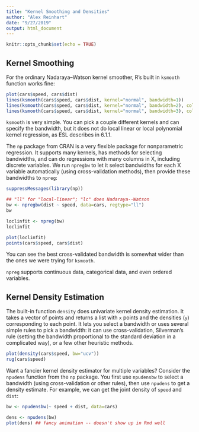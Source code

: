 ```yaml
---
title: "Kernel Smoothing and Densities"
author: "Alex Reinhart"
date: "9/27/2019"
output: html_document
---
```


```r
knitr::opts_chunk$set(echo = TRUE)
```

## Kernel Smoothing

For the ordinary Nadaraya--Watson kernel smoother, R's built in `ksmooth` function works fine:

```r
plot(cars$speed, cars$dist)
lines(ksmooth(cars$speed, cars$dist, kernel="normal", bandwidth=1))
lines(ksmooth(cars$speed, cars$dist, kernel="normal", bandwidth=2), col=2)
lines(ksmooth(cars$speed, cars$dist, kernel="normal", bandwidth=3), col=3)
```

`ksmooth` is very simple. You can pick a couple different kernels and can specify the bandwidth, but it does not do local linear or local polynomial kernel regression, as ESL describes in 6.1.1.

The `np` package from CRAN is a very flexible package for nonparametric regression. It supports many kernels, has methods for selecting bandwidths, and can do regressions with many columns in X, including discrete variables. We run `npregbw` to let it select bandwidths for each X variable automatically (using cross-validation methods), then provide these bandwidths to `npreg`:

```r
suppressMessages(library(np))

## "ll" for "local-linear"; "lc" does Nadaraya--Watson
bw <- npregbw(dist ~ speed, data=cars, regtype="ll")
bw

loclinfit <- npreg(bw)
loclinfit

plot(loclinfit)
points(cars$speed, cars$dist)
```

You can see the best cross-validated bandwidth is somewhat wider than the ones we were trying for `ksmooth`.

`npreg` supports continuous data, categorical data, and even ordered variables.

## Kernel Density Estimation

The built-in function `density` does univariate kernel density estimation. It takes a vector of points and returns a list with `x` points and the densities (`y`) corresponding to each point. It lets you select a bandwidth or uses several simple rules to pick a bandwidth: it can use cross-validation, Silverman's rule (setting the bandwidth proportional to the standard deviation in a complicated way), or a few other heuristic methods.

```r
plot(density(cars$speed, bw="ucv"))
rug(cars$speed)
```

Want a fancier kernel density estimator for multiple variables? Consider the `npudens` function from the `np` package. You first use `npudensbw` to select a bandwidth (using cross-validation or other rules), then use `npudens` to get a density estimate. For example, we can get the joint density of `speed` and `dist`:

```r
bw <- npudensbw(~ speed + dist, data=cars)

dens <- npudens(bw)
plot(dens) ## fancy animation -- doesn't show up in Rmd well
```